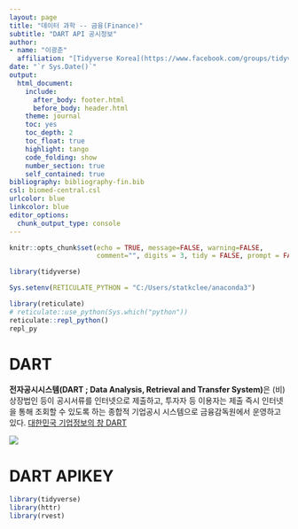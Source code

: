 ```yaml
---
layout: page
title: "데이터 과학 -- 금융(Finance)"
subtitle: "DART API 공시정보"
author:
- name: "이광춘"
  affiliation: "[Tidyverse Korea](https://www.facebook.com/groups/tidyverse/)"
date: "`r Sys.Date()`"
output:
  html_document: 
    include:
      after_body: footer.html
      before_body: header.html
    theme: journal
    toc: yes
    toc_depth: 2
    toc_float: true
    highlight: tango
    code_folding: show
    number_section: true
    self_contained: true
bibliography: bibliography-fin.bib
csl: biomed-central.csl
urlcolor: blue
linkcolor: blue
editor_options: 
  chunk_output_type: console
---
```


```r
knitr::opts_chunk$set(echo = TRUE, message=FALSE, warning=FALSE,
                      comment="", digits = 3, tidy = FALSE, prompt = FALSE, fig.align = 'center')

library(tidyverse)

Sys.setenv(RETICULATE_PYTHON = "C:/Users/statkclee/anaconda3")

library(reticulate)
# reticulate::use_python(Sys.which("python"))
reticulate::repl_python()
repl_py
```

# DART {#about-dart}

**전자공시시스템(DART ; Data Analysis, Retrieval and Transfer System)**은 (비)상장법인 등이 공시서류를 인터넷으로 제출하고, 투자자 등 이용자는 제출 즉시 인터넷을 통해 조회할 수 있도록 하는 종합적 기업공시 시스템으로 금융감독원에서 운영하고 있다. [대한민국 기업정보의 창 DART](http://dart.fss.or.kr/)

![](fig/dart.png)

# DART APIKEY {#about-dart-apikey}


```r
library(tidyverse)
library(httr)
library(rvest)

```



